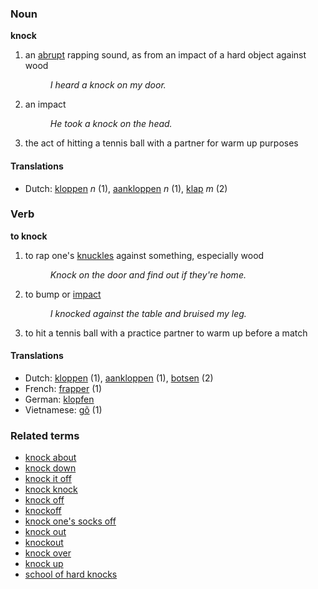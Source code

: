===Noun===
'''knock'''

#an [[abrupt]] rapping sound, as from an impact of a hard object against wood
#:''I heard a knock on my door.''
#an impact
#:''He took a knock on the head.''
#the act of hitting a tennis ball with a partner for warm up purposes

====Translations====
*Dutch: [[kloppen]] ''n'' (1), [[aankloppen]] ''n'' (1), [[klap]] ''m'' (2)

===Verb===
'''to knock'''

#to rap one's [[knuckle]]s against something, especially wood
#:''Knock on the door and find out if they're home.''
#to bump or [[impact]]
#:''I knocked against the table and bruised my leg.''
#to hit a tennis ball with a practice partner to warm up before a match

====Translations====
*Dutch: [[kloppen]] (1), [[aankloppen]] (1), [[botsen]] (2)
*French: [[frapper]] (1)
*German: [[klopfen]]
*Vietnamese: [[gõ]] (1)
===Related terms===
*[[knock about]]
*[[knock down]]
*[[knock it off]]
*[[knock knock]]
*[[knock off]]
*[[knockoff]]
*[[knock one's socks off]]
*[[knock out]]
*[[knockout]]
*[[knock over]]
*[[knock up]]
*[[school of hard knocks]]